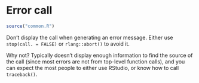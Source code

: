 # Error call {#err-call}

```r
source("common.R")
```

Don't display the call when generating an error message. Either use `stop(call. = FALSE)` or `rlang::abort()` to avoid it. 

Why not? Typically doesn't display enough information to find the source of the call (since most errors are not from top-level function calls), and you can expect the most people to either use RStudio, or know how to call `traceback()`.